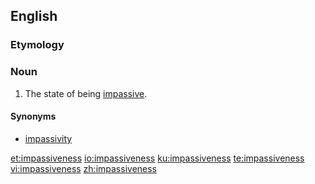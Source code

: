 ==English==

===Etymology===
{{suffix|impassive|ness|lang=en}}

===Noun===
{{en-noun|-}}

# The state of being [[impassive]].

====Synonyms====
* [[impassivity]]

[[et:impassiveness]]
[[io:impassiveness]]
[[ku:impassiveness]]
[[te:impassiveness]]
[[vi:impassiveness]]
[[zh:impassiveness]]